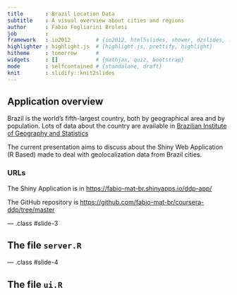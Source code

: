 ```yaml
---
title       : Brazil Location Data
subtitle    : A visual overview about cities and regions
author      : Fabio Fogliarini Brolesi
job         : 
framework   : io2012        # {io2012, html5slides, shower, dzslides, ...}
highlighter : highlight.js  # {highlight.js, prettify, highlight}
hitheme     : tomorrow      # 
widgets     : []            # {mathjax, quiz, bootstrap}
mode        : selfcontained # {standalone, draft}
knit        : slidify::knit2slides
---
```


## Application overview

Brazil is the world's fifth-largest country, both by geographical area and by population. 
Lots of data about the country are available in [Brazilian Institute of Geography and Statistics](http://www.ibge.gov.br/english/default.php)

The current presentation aims to discuss about the Shiny Web Application (R Based) made to deal with geolocalization data from Brazil cities.

### URLs
The Shiny Application is in [https://fabio-mat-br.shinyapps.io/ddp-app/](https://fabio-mat-br.shinyapps.io/ddp-app/)

The GitHub repository is [https://github.com/fabio-mat-br/coursera-ddp/tree/master](https://github.com/fabio-mat-br/coursera-ddp/tree/master)

--- .class #slide-3 

## The file ```server.R```

--- .class #slide-4 

## The file ```ui.R```


